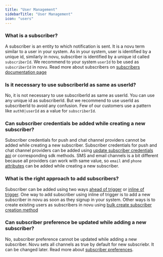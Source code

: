 ```yaml
---
title: "User Management"
sidebarTitle: "User Management"
icon: "users"
---
```


### What is a subscriber?

A subscriber is an entity to which notification is sent. It is a novu term similar to a user in your system. As in your system, user is identified by a unique id, similarly in novu, subscriber is identified by a unique id called `subscriberId`. We recommend to your system `userId` to be used as `subscriberId` in novu. Read more about subscribers on [subscribers documentation page](/subscribers/subscribers)

### Is it necessary to use subscriberId as same as userId?

No, it is not necessary to use subscriberId as same as userId. You can use any unique id as subscriberId. But we recommend to use userId as subscriberId to avoid any confusion. Few of our customers use a pattern like `auth0|userId` as a value for `subscriberId`.

### Can subscriber credentials be added while creating a new subscriber?

Subscriber credentials for push and chat channel providers cannot be added while creating a new subscriber. Subscriber credentials for push and chat channel providers can be added using [update subscriber credentials api](/api-reference/subscribers/update-subscriber-credentials) or corresponding sdk methods. SMS and email channels is a bit different because all providers can work with same value, so `email` and `phone` [attributes](/subscribers/subscribers#subscriber-attributes) can be added while creating a new subscriber.

### What is the right approach to add subscribers?

Subscriber can be added using two ways [ahead of trigger](/subscribers/subscribers#1-ahead-of-trigger) or [inline of trigger](/subscribers/subscribers#2-inline-of-trigger).
One way to add subscriber using inline of trigger is to add a new subscriber in novu as soon as they signup in your system. Other ways is to create existing users as subscribers in novu using [bulk create subscriber creation method](/subscribers/subscribers#bulk-subscriber-creation)

### Can subscriber preference be updated while adding a new subscriber?

No, subscriber preference cannot be updated while adding a new subscriber. Novu sets all channels as true by default for new subscriebr. It can be changed later. Read more about [subscriber preferences](/subscribers/preferences).